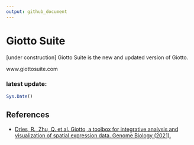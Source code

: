 ```yaml
---
output: github_document
---
```


<!-- README.md is generated from README.Rmd. Please edit that file -->
<!-- This line is from RStudio -->


# Giotto Suite  

[under construction] Giotto Suite is the new and updated version of Giotto.   

www.giottosuite.com  

### latest update: 

```r
Sys.Date()
```

## References

- [Dries, R., Zhu, Q. et al. Giotto, a toolbox for integrative analysis and visualization of spatial expression data. Genome Biology (2021).](https://genomebiology.biomedcentral.com/articles/10.1186/s13059-021-02286-2) \doi{https://doi.org/10.1186/s13059-021-02286-2}




